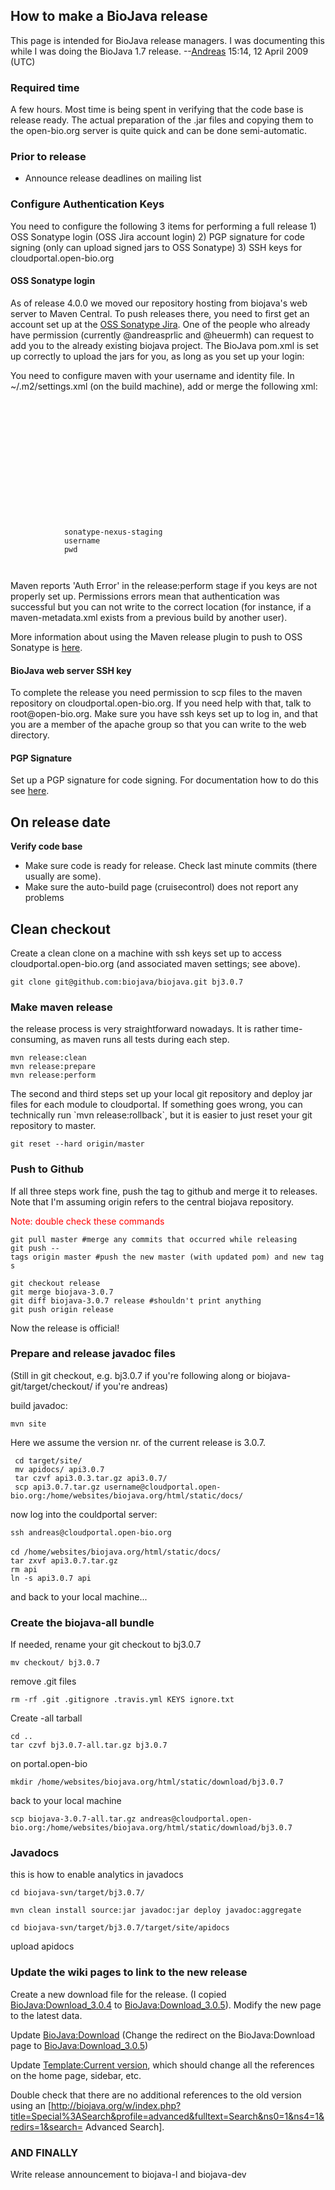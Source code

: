 ==How to make a BioJava release==

This page is intended for BioJava release managers. I was documenting this while I was doing the BioJava 1.7 release. --[[User:Andreas|Andreas]] 15:14, 12 April 2009 (UTC)

===Required time===
A few hours. Most time is being spent in verifying that the code base is release ready. The actual preparation of the .jar files and copying them to the open-bio.org server is quite quick and can be done semi-automatic.

===Prior to release===
* Announce release deadlines on mailing list

=== Configure Authentication Keys ===

You need to configure the following 3 items for performing a full release
1) OSS Sonatype login (OSS Jira account login)
2) PGP signature for code signing (only can upload signed jars to OSS Sonatype)
3) SSH keys for cloudportal.open-bio.org

==== OSS Sonatype login ====
As of release 4.0.0 we moved our repository hosting from biojava's web server to Maven Central. To push releases there, you need to first get an account set up at the [https://issues.sonatype.org OSS Sonatype Jira]. One of the people who already have permission (currently @andreasprlic and @heuermh) can request to add you to the already existing biojava project. The BioJava pom.xml is set up correctly to upload the jars for you, as long as you set up your login:

You need to configure maven with your username and identity file. In ~/.m2/settings.xml (on the build machine), add or merge the following xml:

 <settings xmlns="http://maven.apache.org/SETTINGS/1.0.0"
     xmlns:xsi="http://www.w3.org/2001/XMLSchema-instance"
     xsi:schemaLocation="http://maven.apache.org/SETTINGS/1.0.0
     http://maven.apache.org/xsd/settings-1.0.0.xsd">
     <localRepository/>
     <interactiveMode/>
     <usePluginRegistry/>
     <offline/>
     <pluginGroups/>
     <mirrors/>
     <proxies/>
     <profiles/>
     <activeProfiles/>
     <servers>
         <server>
             <id>sonatype-nexus-staging</id>
             <username>username</username>
             <password>pwd</password>
         </server>
     </servers>
 </settings>

Maven reports 'Auth Error' in the release:perform stage if you keys are not properly set up. Permissions errors mean that authentication was successful but you can not write to the correct location (for instance, if a maven-metadata.xml exists from a previous build by another user).

More information about using the Maven release plugin to push to OSS Sonatype is [http://blog.sonatype.com/2013/09/simplified-releases-to-the-central-repository-with-nexus/#.VMsj7l7F-kc here].

==== BioJava web server SSH key ====
To complete the release you need permission to scp files to the maven repository on cloudportal.open-bio.org. If you need help with that, talk to root@open-bio.org. Make sure you have ssh keys set up to log in, and that you are a member of the apache group so that you can write to the web directory.

==== PGP Signature ====

Set up a PGP signature for code signing. For documentation how to do this see [https://www.gnupg.org/gph/en/manual/c14.html here].

==On release date==

'''Verify code base'''

* Make sure code is ready for release. Check last minute commits (there usually are some).
* Make sure the auto-build page (cruisecontrol) does not report any problems

== Clean checkout ==

Create a clean clone on a machine with ssh keys set up to access cloudportal.open-bio.org (and associated maven settings; see above).

 git clone git@github.com:biojava/biojava.git bj3.0.7


===Make maven release===

the release process is very straightforward nowadays. It is rather time-consuming, as maven runs all tests during each step. 

 mvn release:clean 
 mvn release:prepare 
 mvn release:perform

The second and third steps set up your local git repository and deploy jar files for each module to cloudportal. If something goes wrong, you can technically run `mvn release:rollback`, but it is easier to just reset your git repository to master.

 git reset --hard origin/master

===Push to Github===

If all three steps work fine, push the tag to github and merge it to releases. Note that I'm assuming origin refers to the central biojava repository.

<span style="color:red">Note: double check these commands</span>

 git pull master #merge any commits that occurred while releasing
 git push --tags origin master #push the new master (with updated pom) and new tags

 git checkout release
 git merge biojava-3.0.7
 git diff biojava-3.0.7 release #shouldn't print anything
 git push origin release

Now the release is official!

===Prepare and release javadoc files===
(Still in git checkout, e.g. bj3.0.7 if you're following along or biojava-git/target/checkout/ if you're andreas)

build javadoc:

 mvn site


Here we assume the version nr. of the current release is 3.0.7.
  cd target/site/
  mv apidocs/ api3.0.7
  tar czvf api3.0.3.tar.gz api3.0.7/
  scp api3.0.7.tar.gz username@cloudportal.open-bio.org:/home/websites/biojava.org/html/static/docs/

now log into the couldportal server:

 ssh andreas@cloudportal.open-bio.org
 
 cd /home/websites/biojava.org/html/static/docs/
 tar zxvf api3.0.7.tar.gz
 rm api
 ln -s api3.0.7 api

and back to your local machine...

=== Create the biojava-all bundle ===

If needed, rename your git checkout to bj3.0.7

 mv checkout/ bj3.0.7

remove .git files

 rm -rf .git .gitignore .travis.yml KEYS ignore.txt

Create -all tarball

 cd ..
 tar czvf bj3.0.7-all.tar.gz bj3.0.7
 
on portal.open-bio

 mkdir /home/websites/biojava.org/html/static/download/bj3.0.7

back to your local machine

 scp biojava-3.0.7-all.tar.gz andreas@cloudportal.open-bio.org:/home/websites/biojava.org/html/static/download/bj3.0.7

=== Javadocs ===

this is how to enable analytics in javadocs

 cd biojava-svn/target/bj3.0.7/

 mvn clean install source:jar javadoc:jar deploy javadoc:aggregate

 cd biojava-svn/target/bj3.0.7/target/site/apidocs

upload apidocs

=== Update the wiki pages to link to the new release===

Create a new download file for the release. (I copied [[BioJava:Download_3.0.4]] to [[BioJava:Download_3.0.5]]). Modify the new page to the latest data.

Update [[BioJava:Download]] (Change the redirect on the BioJava:Download page to [[BioJava:Download_3.0.5]])

Update [[Template:Current version]], which should change all the references on the home page, sidebar, etc.

Double check that there are no additional references to the old version using an [http://biojava.org/w/index.php?title=Special%3ASearch&profile=advanced&fulltext=Search&ns0=1&ns4=1&redirs=1&search={{current version}} Advanced Search].

=== AND FINALLY ===

Write release announcement to biojava-l and biojava-dev